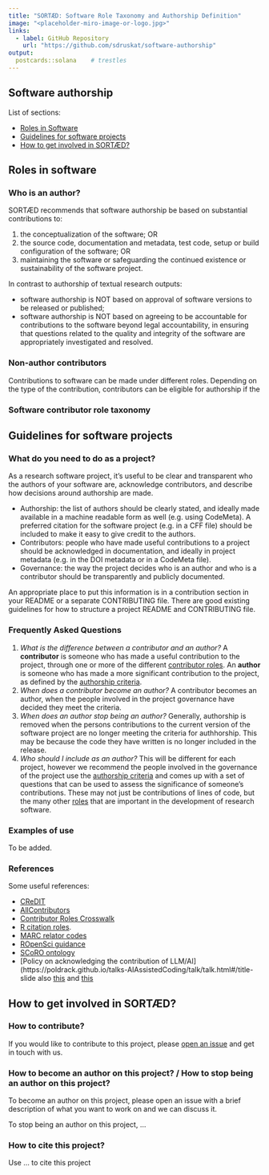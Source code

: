 ```yaml
---
title: "SORTÆD: Software Role Taxonomy and Authorship Definition"
image: "<placeholder-miro-image-or-logo.jpg>"
links:
  - label: GitHub Repository
    url: "https://github.com/sdruskat/software-authorship"
output:
  postcards::solana    # trestles
---
```

 
<!--
This website was created as a [hack day activity for the Collaborations Workshop 2023](https://www.software.ac.uk/cw23/hack-day) with the aim to define guidelines for authorship of software.

This activity is necessary because existing authorship guidelines, e.g., for papers, are not easily transferable to software.

The new guidelines will define:

- The importance of authorship specifically for software, taking into account:
    - The different authorship roles for software
    - Different contribution roles
    - The dynamic nature of software development, and different versions of what is perceived to be the “same thing”
- Who is a software author, specifically:
    - What criteria are for software authorship
    - How these criteria can be applied (giving examples)
- Who is a non-author contributor,
    - including example roles of contributors (eg raising bug issues, fixing typos)
    - including guidelines for how to identify when an contributor has transitioned to author, and when an author stops being an author
- When and how authors and contributors should be credited

This activity focuses on authorship of software (“the software itself”). It does not discuss specifics of authorship for related outputs (software papers, papers about software, etc.).
-->

## Software authorship

List of sections:

- [Roles in Software](#roles)
- [Guidelines for software projects](#guidelines)
- [How to get involved in SORTÆD?](#get-involved)

## Roles in software {#roles}

### Who is an author?

SORTÆD recommends that software authorship be based on substantial contributions to:

1. the conceptualization of the software; OR
2. the source code, documentation and metadata, test code, setup or build configuration of the software; OR
3. maintaining the software or safeguarding the continued existence or sustainability of the software project.<!-- E.g., project manager, governance, community manager -->

In contrast to authorship of textual research outputs: 

- software authorship is NOT based on approval of software versions to be released or published;
- software authorship is NOT based on agreeing to be accountable for contributions to the software beyond legal accountability, in ensuring that questions related to the quality and integrity of the software are appropriately investigated and resolved.
    
### Non-author contributors

Contributions to software can be made under different roles.
Depending on the type of the contribution, contributors can be eligible for authorship if the 

### Software contributor role taxonomy

## Guidelines for software projects {#guidelines}
<!--
This section provides guidance for software projects looking to understand how to acknowledge authorship and contributors to their project
-->
### What do you need to do as a project? {#need}

As a research software project, it's useful to be clear and transparent who the authors of your software are, acknowledge contributors, and describe how decisions around authorship are made. 

- Authorship: the list of authors should be clearly stated, and ideally made available in a machine readable form as well (e.g. using CodeMeta). A preferred citation for the software project (e.g. in a CFF file) should be included to make it easy to give credit to the authors.  
- Contributors: people who have made useful contributions to a project should be acknowledged in documentation, and ideally in project metadata (e.g. in the DOI metadata or in a CodeMeta file).
- Governance: the way the project decides who is an author and who is a contributor should be transparently and publicly documented.

An appropriate place to put this information is in a contribution section in your README or a separate CONTRIBUTING file. There are good existing guidelines for how to structure a project README and CONTRIBUTING file.

### Frequently Asked Questions {#faq}

1. _What is the difference between a contributor and an author?_ A **contributor** is someone who has made a useful contribution to the project, through one or more of the different [contributor roles](#contributorroles). An **author** is someone who has made a more significant contribution to the project, as defined by the [authorship criteria](#authorshipcriteria).
2. _When does a contributor become an author?_ A contributor becomes an author, when the people involved in the project governance have decided they meet the criteria.
3. _When does an author stop being an author?_ Generally, authorship is removed when the persons contributions to the current version of the software project are no longer meeting the criteria for authhorship. This may be because the code they have written is no longer included in the release.
4. _Who should I include as an author?_ This will be different for each project, however we recommend the people involved in the governance of the project use the [authorship criteria](#authorshipcriteria) and comes up with a set of questions that can be used to assess the significance of someone's contributions. These may not just be contributions of lines of code, but the many other [roles](#contributorroles) that are important in the development of research software.

### Examples of use {#examples}

To be added.

### References {#references}

Some useful references:

- [CReDIT](https://onlinelibrary.wiley.com/doi/epdf/10.1002/leap.1210)
- [AllContributors](https://allcontributors.org/)
- [Contributor Roles Crosswalk](https://zenodo.org/record/4767798)
- [R citation roles](https://journal.r-project.org/articles/RJ-2012-009/). 
- [MARC relator codes](https://www.loc.gov/marc/relators/relaterm.html)
- [ROpenSci guidance](https://devguide.ropensci.org/collaboration.html?q=ctb#attributions)
- [SCoRO ontology](https://sparontologies.github.io/scoro/current/scoro.html)
- [Policy on acknowledging the contribution of LLM/AI](https://poldrack.github.io/talks-AIAssistedCoding/talk/talk.html#/title-slide also [this](https://poldrack.github.io/talks-AIAssistedCoding/talk/talk.html#/section-10) and [this](https://psyarxiv.com/b58ex)

## How to get involved in SORTÆD? {#get-involved}

### How to contribute? {#contribute}

If you would like to contribute to this project, please [open an issue](https://github.com/sdruskat/software-authorship/issues) and get in touch with us.

### How to become an author on this project? / How to stop being an author on this project? {#author}

To become an author on this project, please open an issue with a brief description of what you want to work on and we can discuss it. 

To stop being an author on this project, ...

### How to cite this project? {#cite}

Use ... to cite this project
